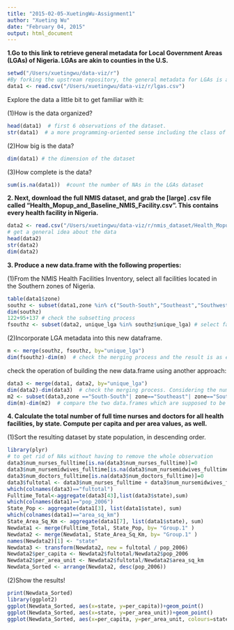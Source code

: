 ```yaml
---
title: "2015-02-05-XuetingWu-Assignment1"
author: "Xueting Wu"
date: "February 04, 2015"
output: html_document
---
```


**1.Go to this link to retrieve general metadata for Local Government Areas (LGAs) of Nigeria. LGAs are akin to counties in the U.S.**
```r
setwd("/Users/xuetingwu/data-viz/r")
#By forking the upstream repository, the general metadata for LGAs is already on the local drive. So just assign a name "data1" to the .csv
data1 <- read.csv("/Users/xuetingwu/data-viz/r/lgas.csv")
```
Explore the data a little bit to get familiar with it:

(1)How is the data organized? 
```r
head(data1)  # first 6 observations of the dataset.
str(data1)  # a more programming-oriented sense including the class of each element
```
(2)How big is the data?
```r
dim(data1) # the dimension of the dataset
```
(3)How complete is the data?
```r
sum(is.na(data1))  #count the number of NAs in the LGAs dataset
```


**2. Next, download the full NMIS dataset, and grab the [large] .csv file called “Health_Mopup_and_Baseline_NMIS_Facility.csv”. This contains every health facility in Nigeria.**

```r
data2 <- read.csv("/Users/xuetingwu/data-viz/r/nmis_dataset/Health_Mopup_and_Baseline_NMIS_Facility.csv") # import the data
# get a general idea about the data
head(data2)
str(data2)
dim(data2)
```

**3. Produce a new data.frame with the following properties:**

(1)From the NMIS Health Facilities Inventory, select all facilities located in the Southern zones of Nigeria.
```r
table(data1$zone)
southz <- subset(data1,zone %in% c("South-South","Southeast","Southwest")) # select the southern zone from LGAs metadata
dim(southz)
122+95+137 # check the subsetting process
fsouthz <- subset(data2, unique_lga %in% southz$unique_lga) # select facilities located in the Southern zones of Nigeria according to "unique_lga" in dataset "southz"
```

(2)Incorporate LGA metadata into this new dataframe.
```r
m <- merge(southz, fsouthz, by="unique_lga") 
dim(fsouthz)-dim(m)  # check the merging process and the result is as expected
```
check the operation of building the new data.frame using another approach:
```r
data3 <- merge(data1, data2, by="unique_lga")
dim(data2)-dim(data3)  # check the merging process. Considering the number of rows was reduced by 948, there are 948 observations in data2 whose unique_lga don't match any of the unique_lga in data1 possibily due to typing errors.
m2 <- subset(data3,zone =="South-South"| zone=="Southeast"| zone=="Southwest")  # select facilities in the southern zone from the new dataset
dim(m)-dim(m2)  # compare the two data.frames which are supposed to be equal
```

**4. Calculate the total number of full time nurses and doctors for all health facilities, by state. Compute per capita and per area values, as well.**

(1)Sort the resulting dataset by state population, in descending order.
```r
library(plyr)
# to get rid of NAs without having to remove the whole observation
data3$num_nurses_fulltime[is.na(data3$num_nurses_fulltime)]=0
data3$num_nursemidwives_fulltime[is.na(data3$num_nursemidwives_fulltime)]=0
data3$num_doctors_fulltime[is.na(data3$num_doctors_fulltime)]=0
data3$fultotal <- data3$num_nurses_fulltime + data3$num_nursemidwives_fulltime+data3$num_doctors_fulltime  #nursemidwives are also counted as fulltime nurses
which(colnames(data3)=="fultotal")
Fulltime_Total<-aggregate(data3[43],list(data3$state),sum)
which(colnames(data1)=="pop_2006")
State_Pop <- aggregate(data1[3], list(data1$state), sum)
which(colnames(data1)=="area_sq_km")
State_Area_Sq_Km <- aggregate(data1[7], list(data1$state), sum)
Newdata1 <- merge(Fulltime_Total, State_Pop, by= "Group.1" )
Newdata2 <- merge(Newdata1, State_Area_Sq_Km, by= "Group.1" )
names(Newdata2)[1] <- "state"
Newdata3 <- transform(Newdata2, new = fultotal / pop_2006)
Newdata2$per_capita <- Newdata2$fultotal/Newdata2$pop_2006
Newdata2$per_area_unit <- Newdata2$fultotal/Newdata2$area_sq_km
Newdata_Sorted <- arrange(Newdata2, desc(pop_2006))
```
  (2)Show the results!
```r
print(Newdata_Sorted)
library(ggplot2)
ggplot(Newdata_Sorted, aes(x=state, y=per_capita))+geom_point()
ggplot(Newdata_Sorted, aes(x=state, y=per_area_unit))+geom_point()
ggplot(Newdata_Sorted, aes(x=per_capita, y=per_area_unit, colours=state))+geom_point() 
```